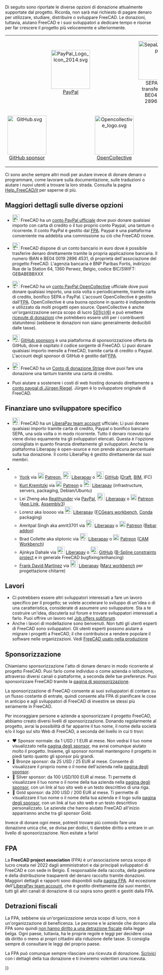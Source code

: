 <languages/>
Di seguito sono riportate le diverse opzioni di donazione attualmente supportate dal progetto. Ricorda, non sarà mai richiesto di pagare denaro per utilizzare, studiare, distribuire o sviluppare FreeCAD. Le donazioni, tuttavia, aiutano FreeCAD e i suoi sviluppatori a dedicare tempo e risorse per far crescere il progetto più velocemente e ulteriormente.
{| align="center" cellpadding="20" style="font-size:120%"
|
| align=center | [[Image:PayPal Logo Icon 2014.svg|128px]]
[https://www.paypal.com/donate/?hosted_button_id=M3Z8BGW6DB69Q PayPal]
|
| align=center | [[Image:SepaLogoEN.jpg|128px]]
SEPA bank transfer: IBAN BE04 0019 2896 4531
|-
| align=center | [[Image:GitHub.svg|128px]]
[https://github.com/sponsors/FreeCAD GitHub sponsor]
|
| align=center | [[Image:Opencollective_logo.svg|128px]]
[https://opencollective.com/freecad OpenCollective]
|
| align=center | [[Image:Stripe-logo.png|128px]]
[https://donate.stripe.com/14k3ei9TYgwFclq145 Stripe]
|}

Ci sono anche sempre altri modi per aiutare invece di donare denaro o programmare, come lavorare sulla documentazione, sulle traduzioni o aiutare i nuovi utenti a trovare la loro strada. Consulta la pagina [[Help_FreeCAD/it]] per saperne di più.

<span id="More_details_about_the_different_options"></span>
== Maggiori dettagli sulle diverse opzioni ==

* [[File:PayPal Logo Icon 2014.svg|24px]] FreeCAD ha un [https://www.paypal.com/donate/?hosted_button_id=M3Z8BGW6DB69Q conto PayPal ufficiale] dove puoi donare qualsiasi importo con carta di credito o il tuo proprio conto Paypal, una tantum o ricorrente. Il conto PayPal è gestito dal [https://github.com/FreeCAD/FPA FPA]. Paypal è una piattaforma conveniente ma addebita una commissione su ciò che FreeCAD riceve.

* [[File:SepaLogoEN.jpg|24px]] FreeCAD dispone di un conto bancario in euro dove è possibile trasferire denaro direttamente tramite la propria applicazione bancaria. Il numero IBAN è BE04 0019 2896 4531, di proprietà dell'associazione del progetto FreeCAD. L'agenzia bancaria è BNP Paribas Fortis, indirizzo: Rue de la Station 64, 1360 Perwez, Belgio, codice BIC/SWIFT: GEBABEBBXXX

* [[File:Opencollective_logo.svg|24px]] FreeCAD ha un [https://opencollective.com/freecad conto PayPal OpenCollective ] ufficiale dove puoi donare qualsiasi importo, una sola volta o periodicamente, tramite carta di credito, bonifico SEPA o PayPal. L'account OpenCollective è gestito dall'[https://github.com/FreeCAD/FPA FPA]. OpenCollective è una buona opzione in quanto è indipendente e utilizzato da molti progetti open source. OpenCollective è anche un'organizzazione senza scopo di lucro [https://en.wikipedia.org/wiki/501(c)_organization 501(c)(6)] e può emettere [https://docs.opencollective.com/help/financial-contributors/receipts ricevute di donazioni] che potrebbero essere utili per i contribuenti statunitensi (sebbene le donazioni non siano generalmente deducibili dalle tasse).

* [[File: GitHub.svg|24px]] [https://github.com/sponsors/FreeCAD GitHub sponsors] è una piattaforma di sponsorizzazione offerta da GitHub, dove è ospitato il codice sorgente di FreeCAD. Lì puoi donare qualsiasi importo mensile a FreeCAD, tramite carta di credito o Paypal. L'account degli sponsor di GitHub è gestito dall'[https://github.com/FreeCAD/FPA FPA]. 

* [[File:Stripe-logo.png|24px]] FreeCAD ha un [https://donate.stripe.com/14k3ei9TYgwFclq145 Conto di donazione Stripe] dove puoi fare una donazione una tantum tramite una carta di credito.

* Puoi aiutare a sostenere i costi di web hosting donando direttamente a [https://www.paypal.com/cgi-bin/webscr?item_name=Donation+to+FreeCAD&cmd=_donations&business=Mail%40juergen-riegel.net conto paypal di Jürgen Riegel]. Jürgen è lo sviluppatore originale di FreeCAD.

<span id="Funding_a_specific_developer"></span>
== Finanziare uno sviluppatore specifico ==

<div class="mw-translate-fuzzy">
* [[File:Liberapay_logo.svg|24px]] FreeCAD ha un [https://liberapay.com/FreeCAD LiberaPay team account] ufficiale; Lì puoi donare qualsiasi importo tramite carta di credito, Paypal o bonifico bancario SEPA, una sola volta o in modo ricorrente. Tutto il denaro ricevuto qui viene diviso equamente tra gli sviluppatori elencati. Questa è l'opzione consigliata in quanto finanzia direttamente gli sviluppatori. Anche la piattaforma Liberapay è open-source e non prende alcuna percentuale sulla tua donazione. Il conto LiberaPay è gestito direttamente dai suoi membri.
</div>

<div class="mw-translate-fuzzy">
** [[User:Yorik|Yorik]] via [[File:patreonporange.png|20px|yorikvanhavre|link=https://www.patreon.com/yorikvanhavre]] [https://www.patreon.com/yorikvanhavre Patreon], [[File:Liberapay_logo.svg|24px]] [https://liberapay.com/yorik Liberapay] o [[File: GitHub.svg|24px]] [https://github.com/sponsors/yorikvanhavre GitHub] ([[Draft_Workbench/it|Draft]], [[BIM_Workbench/it|BIM]], IFC)
** [[User:Kkremitzki|Kurt Kremitzki]] via [[File:patreonporange.png|20px|kkremitzki|link=https://www.patreon.com/kkremitzki]] [https://www.patreon.com/kkremitzki Patreon] o [[File:Liberapay_logo.svg|24px]] [https://liberapay.com/kkremitzki Liberapay] (infrastructure, servers, packaging, Debian/Ubuntu)
** Lei Zheng aka [https://github.com/realthunder Realthunder] via [https://www.paypal.com/cgi-bin/webscr?cmd=_s-xclick&hosted_button_id=2SM8GY3U2UUJN PayPal], [[File:Liberapay_logo.svg|24px]] [https://liberapay.com/realthunder/ Liberapay] o [[File:patreonporange.png|20px|Patreon]] [https://www.patreon.com/thundereal Patreon] ([[App_Link/it|App Link]], [[Assembly3/it|Assembly3]])
** Lorenz aka looooo via [[File:Liberapay_logo.svg|24px]] [https://liberapay.com/looooo/donate Liberapay] ([https://github.com/looooo/freecad.gears FCGears workbench], [[Conda/it|Conda]] packaging)
** Amritpal Singh aka amrit3701 via [[File:Liberapay_logo.svg|24px]] [https://liberapay.com/amrit3701 Liberapay] o [[File:patreonporange.png|20px|Patreon]] [https://www.patreon.com/amrit3701 Patreon] ([https://github.com/amrit3701/FreeCAD-Reinforcement Rebar addon])
** Brad Collette aka sliptonic via [[File:Liberapay_logo.svg|24px]] [https://liberapay.com/sliptonic/donate Liberapay] o [[File:patreonporange.png|20px|Patreon]] [https://www.patreon.com/sliptonic Patreon] ([[CAM_Workbench/it|CAM Workbench]])
** Ajinkya Dahale via [[File:Liberapay_logo.svg|24px]] [https://liberapay.com/ajinkyadahale/ Liberapay] o [[File: GitHub.svg|24px]] [https://github.com/sponsors/AjinkyaDahale/ GitHub] ([https://forum.freecadweb.org/viewtopic.php?f=9&t=71130 B-Spline constraints project] e in generale FreeCAD bugfixing/enhancing)
** [[User:Mnesarco|Frank David Martínez]] via [[File:Liberapay_logo.svg|24px]] [https://liberapay.com/mnesarco/ Liberapay] ([https://github.com/mnesarco/MarzWorkbench Marz workbench] per progettazione chitarre)
</div>

<span id="Jobs"></span>
== Lavori ==

* Ci potrebbero essere altri sviluppatori interessati a fare un lavoro specifico per il progetto; se volete accelerare lo sviluppo di un'idea o di una caratteristica, considerate di assumere uno sviluppatore. Sta a te costruire un'idea, discuterla sul forum e trovare sviluppatori interessati a farlo. Puoi offrire un lavoro nel [https://forum.freecadweb.org/viewforum.php?f=31 Job offers subforum].
* Anche i lavori di modellazione sono benvenuti. Non tutti gli utenti esperti di FreeCAD sono sviluppatori. Gli utenti esperti possono aiutare a migrare i progetti a FreeCAD, il che contribuisce a rendere popolare il software nelle organizzazioni. Vedi [[FreeCAD_used_in_production|FreeCAD usato nella produzione]]

<span id="Sponsoring"></span>
== Sponsorizzazione ==

Chiamiamo sponsorizzazione l'atto di donare denaro in modo ricorrente al progetto FreeCAD. Puoi farlo come individuo o come azienda o istituzione, attraverso diversi canali o piattaforme, a seconda delle tue preferenze. Puoi sponsorizzare FreeCAD tramite la [https://www.freecad.org/sponsor.php pagina di sponsorizzazione].

La sponsorizzazione di FreeCAD consente ai suoi sviluppatori di contare su un flusso costante di entrate, quindi consente alla FPA di pianificare le cose in anticipo e agli sviluppatori di FreeCAD di investire se stessi più seriamente in FreeCAD.

Per incoraggiare persone e aziende a sponsorizzare il progetto FreeCAD, abbiamo creato diversi livelli di sponsorizzazione. Donando regolarmente al progetto, avrai la possibilità di far apparire il tuo nome, il nome della società e/o il logo sul sito Web di FreeCAD, a seconda del livello in cui ti trovi:

* ♥ Sponsor normale: da 1 USD / 1 EUR al mese. Non vedrai il tuo nome visualizzato nella [https://www.freecad.org/sponsor.php pagina degli sponsor], ma avrai comunque aiutato molto il progetto. Insieme, gli sponsor normali mantengono il progetto in piedi tanto quanto gli sponsor più grandi.
* 🥉 Bronze sponsor: da 25 USD / 25 EUR al mese. Consente di visualizzare il proprio nome o il nome dell'azienda nella [https://www.freecad.org/sponsor.php pagina degli sponsor].
* 🥈 Silver sponsor: da 100 USD/100 EUR al mese. Ti permette di visualizzare il tuo nome o il nome della tua azienda nella [https://www.freecad.org/sponsor.php pagina degli sponsor], con un link al tuo sito web e un testo descrittivo di una riga.
* 🥇 Gold sponsor: da 200 USD / 200 EUR al mese. Ti permette di visualizzare il tuo nome o il nome della tua azienda e il logo sulla [https://www.freecad.org/sponsor.php pagina degli sponsor], con un link al tuo sito web e un testo descrittivo personalizzato. Le aziende che hanno aiutato FreeCAD all'inizio appariranno anche tra gli sponsor Gold.

Invece di donare ogni mese, potresti trovare più comodo fare una donazione unica che, se divisa per dodici, ti darebbe diritto a entrare in un livello di sponsorizzazione. Non esitate a farlo!

<span id="The_FPA"></span>
== FPA ==

La '''FreeCAD project association''' (FPA) è un'associazione senza scopo di lucro creata nel 2022 dagli amministratori e dai principali sviluppatori di FreeCAD e con sede in Belgio. È responsabile della raccolta, della gestione e della distribuzione trasparenti del denaro raccolto tramite donazioni. Maggiori dettagli e rapporti sono disponibili sulla [https://github.com/FreeCAD/FPA pagina FPA]. Ad eccezione dell'[https://liberapay.com/FreeCAD LiberaPay team account], che è gestito direttamente dai suoi membri, tutti gli altri canali di donazione di cui sopra sono gestiti e gestiti dalla FPA.

<span id="Tax_deductions"></span>
== Detrazioni fiscali ==

La FPA, sebbene sia un'organizzazione senza scopo di lucro, non è un'organizzazione di beneficenza. Le persone e le aziende che donano alla FPA sono quindi [https://finances.belgium.be/fr/particuliers/avantages_fiscaux/dons non hanno diritto a una detrazione fiscale] dalla legge belga. Ogni paese, tuttavia, ha le proprie regole e leggi per decidere cosa dà diritto o meno ai propri cittadini alla riduzione delle tasse. Si consiglia sempre di consultare le leggi del proprio paese.

La FPA può comunque sempre rilasciare una ricevuta di donazione. [mailto:fpa@freecad.org Scrivici] con i dettagli della tua donazione e ti invieremo volentieri una ricevuta.

{{Userdocnavi{{#translation:}}}}